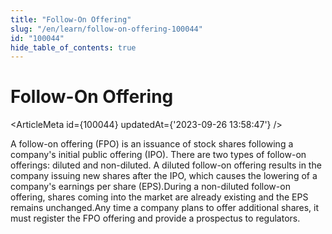 ```yaml
---
title: "Follow-On Offering"
slug: "/en/learn/follow-on-offering-100044"
id: "100044"
hide_table_of_contents: true
---
```



# Follow-On Offering

<ArticleMeta id={100044} updatedAt={'2023-09-26 13:58:47'} />
<div className='border-solid border-b border-t-0 my-4 border-[var(--ifm-color-gray-300)]' />

A follow-on offering (FPO) is an issuance of stock shares following a company's initial public offering (IPO). There are two types of follow-on offerings: diluted and non-diluted. A diluted follow-on offering results in the company issuing new shares after the IPO, which causes the lowering of a company's earnings per share (EPS).During a non-diluted follow-on offering, shares coming into the market are already existing and the EPS remains unchanged.Any time a company plans to offer additional shares, it must register the FPO offering and provide a prospectus to regulators.
